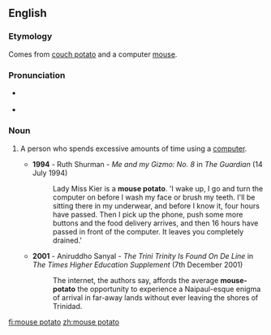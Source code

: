 ==English==

===Etymology===
Comes from [[couch potato]] and a computer [[mouse]].

===Pronunciation===
* {{a|UK}} {{IPA|/ˈmaʊs pəˈteɪ.təʊ/}}
* {{a|US}} {{IPA|/maʊs pəʊ.teɪ.təʊ/}}

===Noun===
{{en-noun|head=[[mouse]] [[potato]]|es}}

# {{context|idiomatic|lang=en}} A person who spends excessive amounts of time using a [[computer]].
#* '''1994''' - Ruth Shurman - ''Me and my Gizmo: No. 8'' in ''The Guardian'' (14 July 1994)
#*: Lady Miss Kier is a '''mouse potato'''. 'I wake up, I go and turn the computer on before I wash my face or brush my teeth. I'll be sitting there in my underwear, and before I know it, four hours have passed. Then I pick up the phone, push some more buttons and the food delivery arrives, and then 16 hours have passed in front of the computer. It leaves you completely drained.'
#* '''2001''' - Aniruddho Sanyal - ''The Trini Trinity Is Found On De Line'' in ''The Times Higher Education Supplement'' (7th December 2001)
#*: The internet, the authors say, affords the average '''mouse-potato''' the opportunity to experience a Naipaul-esque enigma of arrival in far-away lands without ever leaving the shores of Trinidad.

[[fi:mouse potato]]
[[zh:mouse potato]]